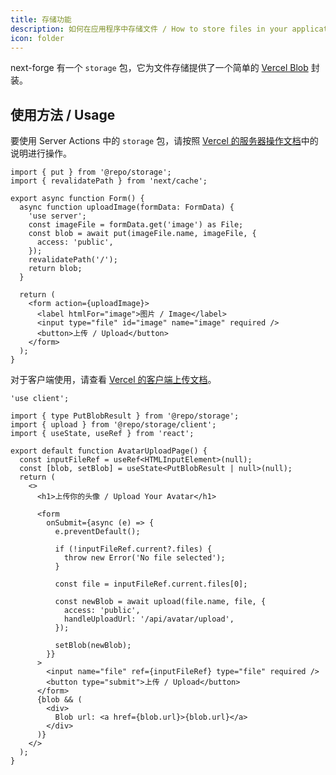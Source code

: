 ```yaml
---
title: 存储功能
description: 如何在应用程序中存储文件 / How to store files in your application
icon: folder
---
```


next-forge 有一个 `storage` 包，它为文件存储提供了一个简单的 [Vercel Blob](https://vercel.com/docs/storage/vercel-blob) 封装。

## 使用方法 / Usage

要使用 Server Actions 中的 `storage` 包，请按照 [Vercel 的服务器操作文档](https://vercel.com/docs/storage/vercel-blob/server-upload#upload-a-file-using-server-actions)中的说明进行操作。

```tsx page.tsx
import { put } from '@repo/storage';
import { revalidatePath } from 'next/cache';
 
export async function Form() {
  async function uploadImage(formData: FormData) {
    'use server';
    const imageFile = formData.get('image') as File;
    const blob = await put(imageFile.name, imageFile, {
      access: 'public',
    });
    revalidatePath('/');
    return blob;
  }
 
  return (
    <form action={uploadImage}>
      <label htmlFor="image">图片 / Image</label>
      <input type="file" id="image" name="image" required />
      <button>上传 / Upload</button>
    </form>
  );
}
```

对于客户端使用，请查看 [Vercel 的客户端上传文档](https://vercel.com/docs/storage/vercel-blob/client-upload)。

```tsx page.tsx
'use client';
 
import { type PutBlobResult } from '@repo/storage';
import { upload } from '@repo/storage/client';
import { useState, useRef } from 'react';
 
export default function AvatarUploadPage() {
  const inputFileRef = useRef<HTMLInputElement>(null);
  const [blob, setBlob] = useState<PutBlobResult | null>(null);
  return (
    <>
      <h1>上传你的头像 / Upload Your Avatar</h1>
 
      <form
        onSubmit={async (e) => {
          e.preventDefault();
 
          if (!inputFileRef.current?.files) {
            throw new Error('No file selected');
          }
 
          const file = inputFileRef.current.files[0];
 
          const newBlob = await upload(file.name, file, {
            access: 'public',
            handleUploadUrl: '/api/avatar/upload',
          });
 
          setBlob(newBlob);
        }}
      >
        <input name="file" ref={inputFileRef} type="file" required />
        <button type="submit">上传 / Upload</button>
      </form>
      {blob && (
        <div>
          Blob url: <a href={blob.url}>{blob.url}</a>
        </div>
      )}
    </>
  );
}
